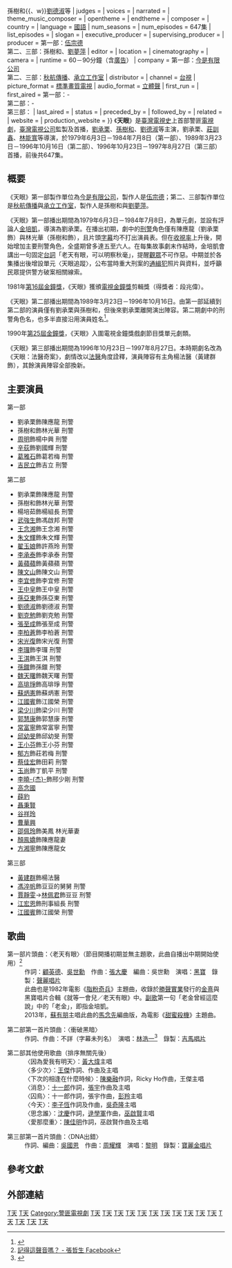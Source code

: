 {{Infobox Television
| show_name            = 天眼
| original_name        = 
| image                = 
| caption              = 
| show_name_2          = 
| genre                = 警匪劇、單元劇、時裝劇
| format               = [[NTSC制式|NTSC制式]]
| creator              = 
| developer            = 
| writer               = 
| director             = [[劉承栗|劉承栗]]、[[孫樹和|孫樹和]]、[[莊訓鑫|莊訓鑫]]、[[林能寬|林能寬]]等
| creative_director    = 
| presenter            = 
| starring             ={{Nowrap begin}}[[劉承栗|劉承栗]]{{、w}}孫樹和{{、w}}[[劉德淑|劉德淑]]{{Nowrap end}}等
| judges               = 
| voices               = 
| narrated             = 
| theme_music_composer = 
| opentheme            = 
| endtheme             = 
| composer             = 
| country              = {{ROC}}
| language             = [[臺灣華語|國語]]
| num_seasons          = <!-- or num_series -->
| num_episodes         = 647集
| list_episodes        = 
| slogan               = 
| executive_producer   = 
| supervising_producer = 
| producer             = 第一部：[[伍宗德|伍宗德]]<br>第二、三部：孫樹和、[[劉夢萍|劉夢萍]]
| editor               = 
| location             = {{ROC}}
| cinematography       = 
| camera               = 
| runtime              = 60－90分鐘（含[[廣告|廣告]]）
| company              = 第一部：{{Nowrap begin}}[[今是有限公司|今是有限公司]]{{Nowrap end}}<br>第二、三部：{{Nowrap begin}}[[秋航傳播|秋航傳播]]、[[承立工作室|承立工作室]]{{Nowrap end}}
| distributor          =  
| channel              = [[台灣電視公司|台視]]
| picture_format       = [[標準畫質電視|標準畫質電視]]
| audio_format         = [[立體聲|立體聲]]
| first_run            = {{ROC}}
| first_aired          = 第一部：{{start date|1979|6|3}}-{{end date|1984|7|8}}<br>第二部：{{start date|1989|3|23}}-{{end date|1996|10|16}}<br>第三部：{{start date|1996|10|23}}
| last_aired           = {{end date|1997|8|27}}
| status               = 
| preceded_by          = 
| followed_by          = 
| related              = 
| website              = 
| production_website   = 
}}
《'''天眼'''》是[[臺灣電視史|臺灣電視史]]上首部警匪[[電視劇|電視劇]]，[[臺灣電視公司|臺灣電視公司]]監製及首播，[[劉承栗|劉承栗]]、[[孫樹和|孫樹和]]、[[劉德淑|劉德淑]]等主演，劉承栗、[[莊訓鑫|莊訓鑫]]、[[林能寬|林能寬]]等導演，於1979年6月3日－1984年7月8日（第一部）、1989年3月23日－1996年10月16日（第二部）、1996年10月23日－1997年8月27日（第三部）首播，前後共647集。

==概要==
《天眼》第一部製作單位為[[今是有限公司|今是有限公司]]，製作人是[[伍宗德|伍宗德]]；第二、三部製作單位是[[秋航傳播|秋航傳播]]與[[承立工作室|承立工作室]]，製作人是孫樹和與[[劉夢萍|劉夢萍]]。

《天眼》第一部播出期間為1979年6月3日－1984年7月8日，為單元劇，並設有評論人[[金培凱|金培凱]]，導演為劉承栗。在播出初期，劇中的[[刑警|刑警]]角色僅有陳應龍（劉承栗飾）與林光華（孫樹和飾），且片頭[[字幕|字幕]]均不打出演員表。但在[[收視率|收視率]]上升後，開始增加主要刑警角色，全盛期曾多達五至六人。在每集故事劇末作結時，金培凱會講出一句固定[[台詞|台詞]]「老天有眼，可以明察秋毫」，提醒[[觀眾|觀眾]]不可作惡。中期並於各集播出後增設單元〈天眼追蹤〉，公布當時重大刑案的[[通緝犯|通緝犯]]照片與資料，並呼籲民眾提供警方破案相關線索。

1981年[[第16屆金鐘獎|第16屆金鐘獎]]，《天眼》獲頒[[電視金鐘獎|電視金鐘獎]]剪輯獎（得獎者：段兆偉）。

《天眼》第二部播出期間為1989年3月23日－1996年10月16日。由第一部延續到第二部的演員僅有劉承栗與孫樹和，但後來劉承栗離開演出陣容。第二期劇中的刑警角色名，也多半直接沿用演員姓名<ref>{{Cite web |url=https://kgbz.pixnet.net/blog/post/347870179 |title=台視「天眼」1413〈1989年〉 @ 烤雞脖子.. :: 痞客邦 :: |accessdate=2020-06-11 |archive-date=2020-06-11 |archive-url=https://web.archive.org/web/20200611225415/https://kgbz.pixnet.net/blog/post/347870179 |dead-url=no }}</ref>。

1990年[[第25屆金鐘獎|第25屆金鐘獎]]，《天眼》入圍電視金鐘獎戲劇節目獎單元劇類。

《天眼》第三部播出期間為1996年10月23日－1997年8月27日。本時期劇名改為《天眼：法醫奇案》，劇情改以[[法醫|法醫]]角度詮釋，演員陣容有主角楊法醫（黃建群飾），其餘演員陣容全部換新。

==主要演員==
;第一部
*劉承栗飾陳應龍 刑警
*孫樹和飾林光華 刑警
*[[周明|周明]]飾楊中興 刑警
*[[辛荻|辛荻]]飾劉國輝 刑警
*[[葛雅石|葛雅石]]飾葛若梅 刑警
*[[吉民立|吉民立]]飾吉立 刑警

;第二部
*劉承栗飾陳應龍 刑警
*孫樹和飾林光華 刑警
*楊培茹飾楊組長 刑警
*[[武強生|武強生]]飾馮啟邦 刑警
*[[王念湘|王念湘]]飾王念湘 刑警
*[[朱文輝|朱文輝]]飾朱文輝 刑警
*[[翟玉娘|翟玉娘]]飾許燕玲 刑警
*[[李承泰|李承泰]]飾李承泰 刑警
*[[黃蘋蘋|黃蘋蘋]]飾黃蘋蘋 刑警
*[[陳文山_(演員)|陳文山]]飾陳文山 刑警 
*[[李宜修|李宜修]]飾李宜修 刑警
*[[王中皇|王中皇]]飾王中皇 刑警
*[[孫亞東|孫亞東]]飾孫亞東 刑警
*[[劉德淑|劉德淑]]飾劉德淑 刑警
*[[劉克勉|劉克勉]]飾劉克勉 刑警
*[[張至成|張至成]]飾張至成 刑警
*[[李柏蒼|李柏蒼]]飾李柏蒼 刑警
*[[宋光復|宋光復]]飾宋光復 刑警
*[[李㼈|李㼈]]飾李㼈 刑警
*[[王淇|王淇]]飾王淇 刑警
*[[孫鐶|孫鐶]]飾孫鐶 刑警
*[[魏天曙|魏天曙]]飾魏天曙 刑警
*[[高琲琤|高琲琤]]飾高琲琤 刑警
*[[蘇炳憲|蘇炳憲]]飾蘇炳憲 刑警
*[[江國賓|江國賓]]飾江國榮 刑警
*[[梁少川|梁少川]]飾梁少川 刑警
*[[郭慧康|郭慧康]]飾郭慧康 刑警
*[[常富寧|常富寧]]飾常富寧 刑警
*[[邱幼旻|邱幼旻]]飾邱幼旻 刑警
*[[王小芬|王小芬]]飾王小芬 刑警
*[[郁方|郁方]]飾莊若梅 刑警
*[[蔡佳宏|蔡佳宏]]飾田莉 刑警
*[[玉尚|玉尚]]飾丁凱平 刑警
*[[李曉杰|李曉-{杰}-]]飾邢少剛 刑警
*[[高念國|高念國]]
*[[薛豹|薛豹]]
*[[聶秉賢|聶秉賢]]
*[[谷祥玲|谷祥玲]]
*[[曹華興|曹華興]]
*[[邵佩玲|邵佩玲]]飾美鳳 林光華妻
*[[顏鳯嬌|顏鳯嬌]]飾陳應龍妻
*[[方湘寧|方湘寧]]飾陳應龍女

;第三部
*[[黃建群|黃建群]]飾楊法醫
*[[馮淬帆|馮淬帆]]飾豆豆的舅舅 刑警
*[[賈靜雯|賈靜雯]]→[[林佩君_(台灣)|林佩君]]飾豆豆 刑警
*[[江宏恩|江宏恩]]飾刑事組長 刑警
*[[江國賓|江國賓]]飾江國榮 刑警

==歌曲==
;第一部片頭曲：〈老天有眼〉（節目開播初期並無主題歌，此曲自播出中期開始使用）<ref>[https://www.facebook.com/ZhangZheSheng/posts/10155378770359531 記得這聲音嗎？ - 張哲生 Facebook]</ref>
:作詞：[[顧英德|顧英德]]、[[吳世勳_(音樂人)|吳世勳]]　作曲：[[張大慶_(音樂人)|張大慶]]　編曲：吳世勳　演唱：[[黑寶|黑寶]]　錄製：[[聲麗唱片|聲麗唱片]]
:此曲也是1982年電影《[[脂粉奇兵|脂粉奇兵]]》主題曲，收錄於[[勝聲實業|勝聲實業]]發行的[[金熹|金熹]]與黑寶唱片合輯《就等一會兒／老天有眼》中。[[副歌|副歌]]第一句「老金曾經這麼說」中的「老金」，即指金培凱。
:2013年，[[蘇有朋|蘇有朋]]主唱此曲的[[馬念先|馬念先]]編曲版，為電影《[[甜蜜殺機|甜蜜殺機]]》主題曲。

;第二部第一首片頭曲：〈衝破黑暗〉
:作詞、作曲：不詳（字幕未列名）　演唱：[[林浩一|林浩一]]<ref>{{Cite web|url=http://blog.xuite.net/sow.tc/blog/11052049|author=[[荒野保護協會|荒野保護協會]]台中分會|language=zh-tw|title=台中荒野週四講座-2007年四月|publisher=荒野保護協會台中分會官方部落格|date=2007-04-14|accessdate=2015-02-22|archive-date=2015-02-22|archive-url=https://web.archive.org/web/20150222095346/http://blog.xuite.net/sow.tc/blog/11052049|dead-url=no}}</ref>　錄製：[[吉馬唱片|吉馬唱片]]

;第二部其他使用歌曲（排序無關先後）
:〈因為愛我有明天〉：[[黃大煒|黃大煒]]主唱
:〈多少次〉：[[王傑_(歌手)|王傑]]作詞、作曲及主唱
:〈下次的相逢在什麼時候〉：[[陳樂融|陳樂融]]作詞，Ricky Ho作曲，王傑主唱
:〈消息〉：[[十一郎|十一郎]]作詞，[[張宇|張宇]]作曲及主唱
:〈囚鳥〉：十一郎作詞，張宇作曲，[[彭羚|彭羚]]主唱
:〈今天〉：[[李子恆|李子恆]]作詞及作曲，[[吳奇隆|吳奇隆]]主唱
:〈思念誰〉：[[沈慶|沈慶]]作詞，[[逯學軍|逯學軍]]作曲，[[巫啟賢|巫啟賢]]主唱
:〈愛那麼重〉：[[陳佳明|陳佳明]]作詞，巫啟賢作曲及主唱

;第三部第一首片頭曲：〈DNA出錯〉
:作詞、編曲：[[吳國恩|吳國恩]]　作曲：[[周耀輝|周耀輝]]　演唱：[[黎明|黎明]]　錄製：[[寶麗金唱片|寶麗金唱片]]

== 參考文獻 ==
{{reflist}}

==外部連結==

[[Category:台視電視劇|T天]]
[[Category:中文連續劇|T天]]
[[Category:警匪電視劇|Category:警匪電視劇]]
[[Category:1979年台灣電視劇集|T天]]
[[Category:1980年台灣電視劇集|T天]]
[[Category:1981年台灣電視劇集|T天]]
[[Category:1982年台灣電視劇集|T天]]
[[Category:1983年台灣電視劇集|T天]]
[[Category:1984年台灣電視劇集|T天]]
[[Category:1989年台灣電視劇集|T天]]
[[Category:1990年台灣電視劇集|T天]]
[[Category:1991年台灣電視劇集|T天]]
[[Category:1992年台灣電視劇集|T天]]
[[Category:1993年台灣電視劇集|T天]]
[[Category:1994年台灣電視劇集|T天]]
[[Category:1995年台灣電視劇集|T天]]
[[Category:1996年台灣電視劇集|T天]]
[[Category:1997年台灣電視劇集|T天]]